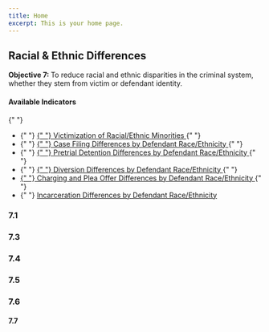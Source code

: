 ```yaml
---
title: Home
excerpt: This is your home page.
---
```



<Section py="2|4|8|10">
  <Container>
    <Grid col="1|2" gap="4|8|12" alignItems="center">
      <Flexbox
        flexDirection="column"
        alignItems="center|flex-start"
        textAlign="center|left"
      >
        <H2 m="0" fontWeight="extrabold" lineHeight="tight">
          Racial & Ethnic Differences
        </H2>
        <P fontSize="xl|2xl" mt="2">
          <strong>Objective 7: </strong> To reduce racial and ethnic disparities
          in the criminal system, whether they stem from victim or defendant
          identity.
        </P>
      </Flexbox>
      <P>
        <H4 m="0">Available Indicators </H4>{" "}
        <ul>
          <li>
            {" "}
            <a href="#victim-race-eth">
              {" "}
              Victimization of Racial/Ethnic Minorities
            </a>{" "}
          </li>
          <li>
            {" "}
            <a href="#case-filing-diff">
              {" "}
              Case Filing Differences by Defendant Race/Ethnicity
            </a>{" "}
          </li>
          <li>
            {" "}
            <a href="#pretrial-detention-diff">
              {" "}
              Pretrial Detention Differences by Defendant Race/Ethnicity
            </a>{" "}
          </li>
          <li>
            {" "}
            <a href="#diversion-diff">
              {" "}
              Diversion Differences by Defendant Race/Ethnicity
            </a>{" "}
          </li>
          <li>
            <a href="#charging-plea-diff">
              {" "}
              Charging and Plea Offer Differences by Defendant Race/Ethnicity
            </a>{" "}
          </li>
          <li>
            {" "}
            <a href="#incarceration-diff">
              Incarceration Differences by Defendant Race/Ethnicity
            </a>
          </li>
        </ul>
      </P>
    </Grid>
  </Container>
</Section>

<Container>


<Section maxWidth="750px">


### 7.1

<DataWrapChart
  title="Victimization of Racial/Ethnic Minorities"
  src="https://datawrapper.dwcdn.net/WwvrV/4/"
/>

<a name="victim-race-eth"> </a>

<DataWrapChart src="https://datawrapper.dwcdn.net/M2JZh/1/" />

### 7.3

<DataWrapChart
  title="Case Filing Differences by Defendant Race/Ethnicity"
  src="https://datawrapper.dwcdn.net/meT0e/5/"
/>

<a name="case-filing-diff"> </a>

<DataWrapChart src="https://datawrapper.dwcdn.net/AcpkN/3/" />
<DataWrapChart src="https://datawrapper.dwcdn.net/DlSps/3/" />

### 7.4

<DataWrapChart
  title="Pretrial Detention Differences by Defendant Race/Ethnicity"
  src="https://datawrapper.dwcdn.net/yBwV9/5/"
/>

<a name="pretrial-detention-diff"> </a>

<DataWrapChart src="https://datawrapper.dwcdn.net/4jumi/2/" />
<DataWrapChart src="https://datawrapper.dwcdn.net/o4OvY/2/" />

### 7.5

<DataWrapChart
  title="Diversion Differences by Defendant Race/Ethnicity"
  src="https://datawrapper.dwcdn.net/wxS4v/5/"
/>

<a name="diversion-diff"> </a>

<DataWrapChart src="https://datawrapper.dwcdn.net/HTBZB/3/" />
<DataWrapChart src="https://datawrapper.dwcdn.net/2HGA9/3/" />
<DataWrapChart src="https://datawrapper.dwcdn.net/A6rvd/3/" />
<DataWrapChart src="https://datawrapper.dwcdn.net/jZ04P/4/" />

### 7.6

<DataWrapChart
  title="Charging and Plea Offer Differences by Defendant Race/Ethnicity"
  src="https://datawrapper.dwcdn.net/JjQDU/5/"
/>

<a name="charging-plea-diff"> </a>

<DataWrapChart src="https://datawrapper.dwcdn.net/MScq4/3/" />
<DataWrapChart src="https://datawrapper.dwcdn.net/85Mva/2/" />
<DataWrapChart src="https://datawrapper.dwcdn.net/pShcL/2/" />
<DataWrapChart src="https://datawrapper.dwcdn.net/NOSG5/2/" />

#### 7.7

<DataWrapChart
  title="Incarceration Differences by Defendant Race/Ethnicity"
  src="https://datawrapper.dwcdn.net/miTI7/5/"
/>

<a name="incarceration-diff"> </a>

<DataWrapChart src="https://datawrapper.dwcdn.net/CReAm/2/" />
<DataWrapChart src="https://datawrapper.dwcdn.net/jcFN2/4/" />
<DataWrapChart src="https://datawrapper.dwcdn.net/t1ait/3/" />
<DataWrapChart src="https://datawrapper.dwcdn.net/BKn1E/3/" />

</Section>


</Container>

